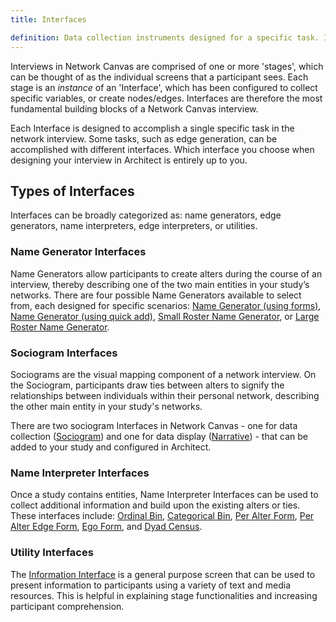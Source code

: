 ```yaml
---
title: Interfaces

definition: Data collection instruments designed for a specific task. Interfaces are configured in Architect, and added to the interview protocol, where they are subsequently called stages.
---
```


Interviews in Network Canvas are comprised of one or more 'stages', which can be thought of as the individual screens that a participant sees. Each stage is an _instance_ of an 'Interface', which has been configured to collect specific variables, or create nodes/edges. Interfaces are therefore the most fundamental building blocks of a Network Canvas interview.

Each Interface is designed to accomplish a single specific task in the network interview. Some tasks, such as edge generation, can be accomplished with different interfaces. Which interface you choose when designing your interview in Architect is entirely up to you.

## Types of Interfaces

Interfaces can be broadly categorized as: name generators, edge generators, name interpreters, edge interpreters, or utilities.

### Name Generator Interfaces

Name Generators allow participants to create alters during the course of an interview, thereby describing one of the two main entities in your study’s networks. There are four possible Name Generators available to select from, each designed for specific scenarios: [Name Generator (using forms)](/en/desktop/interface-documentation/name-generator-using-forms), [Name Generator (using quick add)](/en/desktop/interface-documentation/name-generator-using-quick-add), [Small Roster Name Generator](/en/desktop/interface-documentation/small-roster-name-generator), or [Large Roster Name Generator](/en/desktop/interface-documentation/large-roster-name-generator).

<StandAloneImage
  src="/assets/img/key-concepts/interfaces/name-generators.png"
  content="Available Name Generator Interfaces in Architect"
/>

### Sociogram Interfaces

Sociograms are the visual mapping component of a network interview. On the Sociogram, participants draw ties between alters to signify the relationships between individuals within their personal network, describing the other main entity in your study's networks.

There are two sociogram Interfaces in Network Canvas - one for data collection ([Sociogram](/en/desktop/interface-documentation/sociogram)) and one for data display ([Narrative](/en/desktop/interface-documentation/narrative)) - that can be added to your study and configured in Architect.

<StandAloneImage
  src="/assets/img/key-concepts/interfaces/sociograms.png"
  content="Available Sociogram Interfaces in Architect"
/>

### Name Interpreter Interfaces

Once a study contains entities, Name Interpreter Interfaces can be used to collect additional information and build upon the existing alters or ties. These interfaces include: [Ordinal Bin](/en/desktop/interface-documentation/ordinal-bin), [Categorical Bin](/en/desktop/interface-documentation/categorical-bin), [Per Alter Form](/en/desktop/interface-documentation/per-alter-form), [Per Alter Edge Form](/en/desktop/interface-documentation/per-alter-edge-form), [Ego Form](/en/desktop/interface-documentation/ego-form), and [Dyad Census](/en/desktop/interface-documentation/dyad-census).

<StandAloneImage
  src="/assets/img/key-concepts/interfaces/name-interpreters.png"
  content="Available Name Interpreter Interfaces in Architect"
/>

### Utility Interfaces

The [Information Interface](/en/desktop/interface-documentation/information) is a general purpose screen that can be used to present information to participants using a variety of text and media resources. This is helpful in explaining stage functionalities and increasing participant comprehension.

<StandAloneImage
  src="/assets/img/key-concepts/interfaces/utilities.png"
  content="Available Utility Interfaces in Architect"
/>
